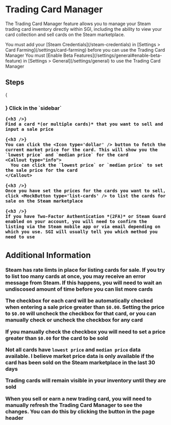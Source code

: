 

# Trading Card Manager

The Trading Card Manager feature allows you to manage your Steam trading card inventory directly within SGI, including the ability to view your card collection and sell cards on the Steam marketplace.

<Callout type="info">
    You must add your [Steam Credentials](/steam-credentials) in [Settings > Card Farming](/settings/card-farming) before you can use the Trading Card Manager
</Callout>

<Callout type="info">
    You must [Enable Beta Features](/settings/general#enable-beta-feature) in [Settings > General](/settings/general) to use the Trading Card Manager
</Callout>

## Steps

<Steps>
    {<h3 />}
    Click <Icon type='market' /> in the `sidebar`

    {<h3 />}
    Find a card *(or multiple cards)* that you want to sell and input a sale price

    {<h3 />}
    You can click the <Icon type='dollar' /> button to fetch the current market price for the card. This will show you the `lowest price` and `median price` for the card
    <Callout type="info">
      You can click the `lowest price` or `median price` to set the sale price for the card
    </Callout>

    {<h3 />}
    Once you have set the prices for the cards you want to sell, click <MockButton type='list-cards' /> to list the cards for sale on the Steam marketplace

    {<h3 />}
    If you have Two-Factor Authentication *(2FA)* or Steam Guard enabled on your account, you will need to confirm the listing via the Steam mobile app or via email depending on which you use. SGI will usually tell you which method you need to use
</Steps>

## Additional Information

Steam has rate limts in place for listing cards for sale. If you try to list too many cards at once, you may receive an error message from Steam. If this happens, you will need to wait an undiscosed amount of time before you can list more cards

The checkbox for each card will be automatically checked when entering a sale price greater than `$0.00`. Setting the price to `$0.00` will uncheck the checkbox for that card, or you can manually check or uncheck the checkbox for any card

If you manually check the checkbox you will need to set a price greater than `$0.00` for the card to be sold

Not all cards have `lowest price` and `median price` data available. I believe market price data is only available if the card has been sold on the Steam marketplace in the last 30 days

Trading cards will remain visible in your inventory until they are sold

When you sell or earn a new trading card, you will need to manually refresh the Trading Card Manager to see the changes. You can do this by clicking the <Icon type='refresh' /> button in the page header